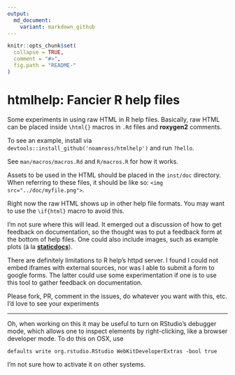 ```yaml
---
output:
  md_document:
    variant: markdown_github
---
```


<!-- README.md is generated from README.Rmd. Please edit that file -->

```r
knitr::opts_chunk$set(
  collapse = TRUE,
  comment = "#>",
  fig.path = "README-"
)
```

# htmlhelp: Fancier R help files

Some experiments in using raw HTML in R help files.  Basically, raw HTML can
be placed inside `\html{}` macros in `.Rd` files and **roxygen2** comments.

To see an example, install via `devtools::install_github('noamross/htmlhelp')` and
run `?hello`.

See `man/macros/macros.Rd` and `R/macros.R` for how it works.

Assets to be used in the HTML should be placed in the `inst/doc` directory.  When
referring to these files, it should be like so: `<img src="../doc/myfile.png">`.

Right now the raw HTML shows up in other help file formats. You may want
to use the `\if{html}` macro to avoid this.

I'm not sure where this will lead. It emerged out a discussion of how to get feedback
on documentation, so the thought was to put a feedback form at the bottom of help
files.  One could also include images, such as example plots (à la [**staticdocs**](https://github.com/hadley/staticdocs)).

There are definitely limitations to R help's httpd server.  I found I could
not embed iframes with external sources, nor was I able to submit a form to google forms.
The latter could use some experimentation if one is to use this tool to gather
feedback on documentation.

Please fork, PR, comment in the issues, do whatever you want with this, etc.  I'd love to see your experiments

---

Oh, when working on this it may be useful to turn on RStudio's debugger mode,
which allows one to inspect elements by right-clicking, like a browser developer mode.
To do this on OSX, use

    defaults write org.rstudio.RStudio WebKitDeveloperExtras -bool true
    
I'm not sure how to activate it on other systems.

